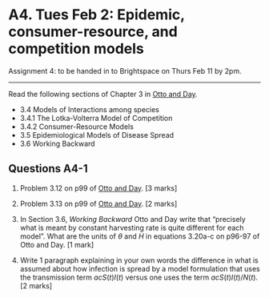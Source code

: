 # A4. Tues Feb 2: Epidemic, consumer-resource, and competition models

Assignment 4: to be handed in to Brightspace on Thurs Feb 11 by 2pm.

---

Read the following sections of Chapter 3 in [Otto and Day](https://ebookcentral-proquest-com.qe2a-proxy.mun.ca/lib/mun/reader.action?docID=768551&ppg=87). 

- 3.4 Models of Interactions among species
- 3.4.1 The Lotka-Volterra Model of Competition
- 3.4.2 Consumer-Resource Models
- 3.5 Epidemiological Models of Disease Spread
- 3.6 Working Backward

## Questions A4-1

1.  Problem 3.12 on p99 of [Otto and Day](https://ebookcentral-proquest-com.qe2a-proxy.mun.ca/lib/mun/reader.action?docID=768551&ppg=99). [3 marks]

2.  Problem 3.13 on p99 of [Otto and Day](https://ebookcentral-proquest-com.qe2a-proxy.mun.ca/lib/mun/reader.action?docID=768551&ppg=99). [2 marks]

3. In Section 3.6, _Working Backward_ Otto and Day write that "precisely what is meant by constant harvesting rate is quite different for each model". What are the units of $\theta$ and $H$ in equations 3.20a-c on p96-97 of Otto and Day. [1 mark]

4. Write 1 paragraph explaining in your own words the difference in what is assumed about how infection is spread by a model formulation that uses the transmission term $acS(t)I(t)$ versus one uses the term $acS(t)I(t)/N(t)$. [2 marks]
